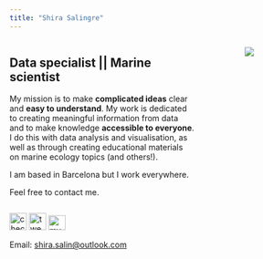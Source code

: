 ```yaml
---
title: "Shira Salingre"
---
```

:::: {.columns}

::: {.column width="70%"}
## Data specialist || Marine scientist

My mission is to make **complicated ideas** clear and **easy to understand**. My work is dedicated to creating meaningful information from data and to make knowledge **accessible to everyone**. I do this with data analysis and visualisation, as well as through creating educational materials on marine ecology topics (and others!).

I am based in Barcelona but I work everywhere.

Feel free to contact me.
:::

::: {.column width="10%"}
<!-- empty column to create gap -->
:::

::: {.column width="20%"}

![](https://raw.githubusercontent.com/shirasal/shirasal.github.io/main/images/me_with_algae.JPG)

:::

::::

[![check my github](images/GitHub-Mark-120px-plus.png){alt="check my github" width="30"}](https://github.com/shirasal)  [![tweet me](images/Twitter%20social%20icons%20-%20circle%20-%20blue.png){alt="tweet me" width="30"}](https://twitter.com/shira_salin)  [![my linkedin](images/LI-In-Bug.png){alt="my linkedin" width="30" height="26"}](https://www.linkedin.com/in/shira-salingre/)

Email: [shira.salin\@outlook.com](mailto:shira.salin@outlook.com)
